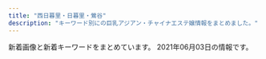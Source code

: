 ```yaml
---
title: "西日暮里・日暮里・鶯谷"
description: "キーワード別にの巨乳アジアン・チャイナエステ嬢情報をまとめました。"
---
```


新着画像と新着キーワードをまとめています。
2021年06月03日の情報です。

<DmmAffiliateIns />
<KeywordTable
  shops={
    [
    {
        "url": "https://mominoki.tyo.ac/",
        "img_links": [
            "https://mominoki.tyo.ac/images/themes/pink/s_news.png",
            "https://mominoki.tyo.ac/photos/sites/41/2021/03/202103150746598.jpg",
            "https://mominoki.tyo.ac/images/themes/pink/no1.png",
            "https://mominoki.tyo.ac/images/room1.jpg",
            "https://mominoki.tyo.ac/photos/sites/41/2020/09/2020092804344656.jpg",
            "https://mominoki.tyo.ac/photos/sites/41/2020/09/2020092804344859.jpg",
            "https://mominoki.tyo.ac/images/themes/pink/s_newface.png",
            "https://mominoki.tyo.ac/images/room2.jpg",
            "https://mominoki.tyo.ac/images/room4.jpg",
            "https://mominoki.tyo.ac/images/themes/pink/no2.png",
            "https://mominoki.tyo.ac/photos/sites/41/2020/09/2020092801595154.jpg",
            "https://mominoki.tyo.ac/images/themes/pink/mobile.jpg",
            "https://mominoki.tyo.ac/photos/sites/41/2020/09/2020092804344750.jpg",
            "https://mominoki.tyo.ac/photos/sites/41/2020/11/2020111401222038.jpg",
            "https://mominoki.tyo.ac/images/themes/pink/r3.jpg",
            "https://mominoki.tyo.ac/images/themes/pink/s_pickup.png",
            "https://mominoki.tyo.ac/photos/sites/41/2020/09/2020092810535583.jpg",
            "https://mominoki.tyo.ac/images/themes/pink/s_staff.png",
            "https://mominoki.tyo.ac/images/themes/pink/s_ranking.png",
            "https://mominoki.tyo.ac/photos/sites/41/2021/03/202103150747058.jpg",
            "https://mominoki.tyo.ac/images/themes/pink/line.png",
            "https://mominoki.tyo.ac/images/themes/pink/s_link.png",
            "https://mominoki.tyo.ac/images/room3.jpg"
        ],
        "keywords": {
            "87": 7,
            "E": 3,
            "C": 10,
            "D": 21,
            "85": 9,
            "86": 4,
            "83": 4
        },
        "name": "\u3082\u307f\u306e\u6728",
        "station": "\u753a\u5c4b\u99c51\u756a\u51fa\u53e3"
    },
    {
        "keywords": {
            "85": 15,
            "C": 19,
            "94": 3,
            "E": 6,
            "F": 3,
            "86": 19,
            "D": 47
        },
        "station": "JR\u65e5\u66ae\u91cc\u99c5\u5357\u53e3",
        "img_links": [
            "http://www.mac-riraku106.xyz/uploads/190723/1-2.jpg",
            "http://www.mac-riraku106.xyz/uploads/200818/1-200QQ55415J4.jpg",
            "http://www.mac-riraku106.xyz/uploads/190723/33-1.jpg",
            "http://www.mac-riraku106.xyz/static/picture/michi02.png",
            "http://www.mac-riraku106.xyz/static/picture/michi01.png",
            "http://www.mac-riraku106.xyz/uploads/200801/1-200P1110412514.jpg",
            "http://www.mac-riraku106.xyz/uploads/191128/1-19112Q3111UF.jpg",
            "http://www.mac-riraku106.xyz/uploads/191106/1-191106092J62Y.jpg",
            "http://www.mac-riraku106.xyz/static/picture/top-img01.png",
            "http://www.mac-riraku106.xyz/uploads/190723/21-1.jpg",
            "http://www.mac-riraku106.xyz/uploads/200501/1-200501145011C2.jpg",
            "http://www.mac-riraku106.xyz/uploads/200310/1-20031013091I08.jpg",
            "http://www.mac-riraku106.xyz/uploads/200310/1-200310130925920.jpg",
            "http://www.mac-riraku106.xyz/uploads/190926/1-1Z926131R6102.jpg",
            "http://www.mac-riraku106.xyz/uploads/200608/1-20060Q0251EY.jpg",
            "http://www.mac-riraku106.xyz/uploads/190723/10-1.jpg",
            "http://www.mac-riraku106.xyz/uploads/191008/1-19100Q5451M20.jpg",
            "http://www.mac-riraku106.xyz/uploads/190826/1-1ZR6144611E0.jpg",
            "http://www.mac-riraku106.xyz/uploads/200317/1-20031G4420c38.jpg",
            "http://www.mac-riraku106.xyz/uploads/200501/1-200501125150516.jpg",
            "http://www.mac-riraku106.xyz/uploads/200818/1-200QQ554231G.jpg",
            "http://www.mac-riraku106.xyz/uploads/190906/1-1ZZ6125225A4.jpg",
            "http://www.mac-riraku106.xyz/uploads/191209/1-1912091229204E.jpg",
            "http://www.mac-riraku106.xyz/static/picture/top-img03.png",
            "http://www.mac-riraku106.xyz/uploads/190723/10-2.jpg",
            "http://www.mac-riraku106.xyz/uploads/190723/23-3.jpg",
            "http://www.mac-riraku106.xyz/uploads/190926/1-1Z926131T2408.jpg",
            "http://www.mac-riraku106.xyz/uploads/200501/1-200501144951148.jpg",
            "http://www.mac-riraku106.xyz/uploads/200317/1-20031G44220J0.jpg",
            "http://www.mac-riraku106.xyz/uploads/190723/25-1.jpg",
            "http://www.mac-riraku106.xyz/uploads/190906/1-1ZZ612503C39.jpg",
            "http://www.mac-riraku106.xyz/uploads/191128/1-19112Q31009521.jpg",
            "http://www.mac-riraku106.xyz/uploads/200818/1-200QQ5535E92.jpg",
            "http://www.mac-riraku106.xyz/static/picture/call.png",
            "http://www.mac-riraku106.xyz/uploads/191209/1-191209123459153.jpg",
            "http://www.mac-riraku106.xyz/uploads/191128/1-19112Q3102OP.jpg",
            "http://www.mac-riraku106.xyz/uploads/190723/23-1.jpg",
            "http://www.mac-riraku106.xyz/uploads/200325/1-2003251H312V4.jpg",
            "http://www.mac-riraku106.xyz/uploads/200801/1-200P1110A4M2.jpg",
            "http://www.mac-riraku106.xyz/uploads/200801/1-200P1110631926.jpg",
            "http://www.mac-riraku106.xyz/uploads/200501/1-200501125159161.jpg",
            "http://www.mac-riraku106.xyz/uploads/200608/1-20060Q02506204.jpg",
            "http://www.mac-riraku106.xyz/uploads/191106/1-191106092T0531.jpg",
            "http://www.mac-riraku106.xyz/uploads/191209/1-191209122ZY50.jpg",
            "http://www.mac-riraku106.xyz/uploads/190723/23-2.jpg",
            "http://www.mac-riraku106.xyz/static/picture/1.jpg",
            "http://www.mac-riraku106.xyz/static/picture/tel.png",
            "http://www.mac-riraku106.xyz/static/picture/top-img02.png",
            "http://www.mac-riraku106.xyz/static/picture/top-img09.png",
            "http://www.mac-riraku106.xyz/uploads/200317/1-20031G44235R7.jpg",
            "http://www.mac-riraku106.xyz/uploads/200501/1-200501125251121.jpg",
            "http://www.mac-riraku106.xyz/uploads/191008/1-19100Q5453V63.jpg",
            "http://www.mac-riraku106.xyz/uploads/200501/1-200501125300127.jpg",
            "http://www.mac-riraku106.xyz/uploads/200325/1-2003251H340B9.jpg",
            "http://www.mac-riraku106.xyz/uploads/190723/34-1.jpg",
            "http://www.mac-riraku106.xyz/uploads/191219/1-191219124141563.jpg",
            "http://www.mac-riraku106.xyz/static/picture/2.jpg",
            "http://www.mac-riraku106.xyz/uploads/190826/1-1ZR614462Qa.jpg",
            "http://www.mac-riraku106.xyz/uploads/200501/1-200501145002a7.jpg",
            "http://www.mac-riraku106.xyz/uploads/191219/1-19121912423J29.jpg",
            "http://www.mac-riraku106.xyz/uploads/191106/1-191106092S0357.jpg",
            "http://www.mac-riraku106.xyz/uploads/190723/1-1.jpg",
            "http://www.mac-riraku106.xyz/uploads/190723/30-1.jpg",
            "http://www.mac-riraku106.xyz/uploads/200310/1-200310130Z0421.jpg"
        ],
        "url": "http://www.mac-riraku106.xyz/",
        "name": "\u306f\u305f\u3061"
    },
    {
        "keywords": {
            "E": 1,
            "\u30bb\u30af\u30b7\u30fc": 37,
            "\u30c0\u30a4\u30ca\u30de\u30a4\u30c8": 1,
            "G": 1
        },
        "url": "https://www.sofia-est.com/",
        "station": "JR\u65e5\u66ae\u91cc\u99c5\u5357\u53e3",
        "name": "\u30bd\u30d5\u30a3\u30a2",
        "img_links": [
            "https://www.sofia-est.com/img/girl/list/s56_list.jpg",
            "https://www.sofia-est.com/img/girl/thumb/s81_2.jpg",
            "https://www.sofia-est.com/img/girl/list/s94_list.jpg",
            "https://www.sofia-est.com/img/material/phototxt.jpg",
            "https://www.sofia-est.com/img/top/topslide20141210.jpg",
            "https://www.sofia-est.com/img/girl/main/s81_1.jpg",
            "https://www.sofia-est.com/img/girl/list/s106_list.jpg",
            "https://www.sofia-est.com/img/girl/list/s99_list.jpg",
            "https://www.sofia-est.com/img/material/page6_subt2.png",
            "https://www.sofia-est.com/img/material/coursepoint_rev2.png",
            "https://www.sofia-est.com/img/girl/list/s108_list.jpg",
            "https://www.sofia-est.com/img/girl/thumb/s57_1.jpg",
            "https://www.sofia-est.com/img/material/top_newface.png",
            "https://www.sofia-est.com/img/material/gm6_rollout.png",
            "https://www.sofia-est.com/img/material/top_movie.png",
            "https://www.sofia-est.com/img/girl/list/s84_list.jpg",
            "https://www.sofia-est.com/img/girl/list/s55_list.jpg",
            "https://www.sofia-est.com/img/material/page3_subt1.png",
            "https://www.sofia-est.com/img/girl/thumb/s100_1.jpg",
            "https://www.sofia-est.com/img/material/top_about.png",
            "https://www.sofia-est.com/img/material/top_news.png",
            "https://www.sofia-est.com/img/girl/thumb/s81_1.jpg",
            "https://www.sofia-est.com/img/material/mob_t5.jpg",
            "https://www.sofia-est.com/img/girl/thumb/s92_2.jpg",
            "https://www.sofia-est.com/img/material/iph.png",
            "https://www.sofia-est.com/img/girl/thumb/s106_1.jpg",
            "https://www.sofia-est.com/img/material/page5_subt1.png",
            "https://www.sofia-est.com/img/girl/thumb/s94_1.jpg",
            "https://www.sofia-est.com/img/girl/thumb/s56_1.jpg",
            "https://www.sofia-est.com/img/girl/pickup/pickup20200111122329.jpg",
            "https://www.sofia-est.com/img/girl/list/s97_list.jpg",
            "https://www.sofia-est.com/img/material/doublecourse_rev1.png",
            "https://www.sofia-est.com/img/material/courseoption_rev1.png",
            "https://www.sofia-est.com/img/girl/main/s55_1.jpg",
            "https://www.sofia-est.com/img/girl/thumb/s113_1.jpg",
            "https://www.sofia-est.com/img/girl/thumb/s105_3.jpg",
            "https://www.sofia-est.com/img/material/page3_1_subt1.png",
            "https://www.sofia-est.com/img/material/course_tanta1.png",
            "https://www.sofia-est.com/img/girl/thumb/s84_1.jpg",
            "https://www.sofia-est.com/img/girl/thumb/s84_2.jpg",
            "https://www.sofia-est.com/img/material/photo4.jpg",
            "https://www.sofia-est.com/img/material/page3_1_subt2.png",
            "https://www.sofia-est.com/img/banner/koko_120x60.png",
            "https://www.sofia-est.com/img/top/topslide20141211.jpg",
            "https://www.sofia-est.com/img/girl/list/s111_list.jpg",
            "https://www.sofia-est.com/img/girl/main/s84_1.jpg",
            "https://www.sofia-est.com/img/girl/main/s99_1.jpg",
            "https://www.sofia-est.com/img/material/top_kodawari.png",
            "https://www.sofia-est.com/img/material/mob_youtube.png",
            "https://www.sofia-est.com/img/material/movie20141210.jpg",
            "https://www.sofia-est.com/img/material/mobileqr.png",
            "https://www.sofia-est.com/img/material/page2_subt1.png",
            "https://www.sofia-est.com/img/girl/main/s56_1.jpg",
            "https://www.sofia-est.com/img/material/gm2_rollout.png",
            "https://www.sofia-est.com/img/material/top_pickup.png",
            "https://www.sofia-est.com/img/material/page8_subt1.png",
            "https://www.sofia-est.com/img/girl/thumb/s94_2.jpg",
            "https://www.sofia-est.com/img/girl/thumb/s89_1.jpg",
            "https://www.sofia-est.com/img/material/movie_left_yaji.png",
            "https://www.sofia-est.com/img/material/sd_rt_btn.png",
            "https://www.sofia-est.com/img/material/hosi5.png",
            "https://www.sofia-est.com/img/girl/thumb/s55_1.jpg",
            "https://www.sofia-est.com/img/material/photo3.jpg",
            "https://www.sofia-est.com/img/material/noimg_b.jpg",
            "https://www.sofia-est.com/img/girl/thumb/s108_1.jpg",
            "https://www.sofia-est.com/img/material/photo5.jpg",
            "https://www.sofia-est.com/img/material/page8_subt2.png",
            "https://www.sofia-est.com/img/girl/thumb/s105_4.jpg",
            "https://www.sofia-est.com/img/girl/list/s57_list.jpg",
            "https://www.sofia-est.com/img/girl/main/s57_1.jpg",
            "https://www.sofia-est.com/img/material/gm3_rollout.png",
            "https://www.sofia-est.com/img/girl/list/s89_list.jpg",
            "https://www.sofia-est.com/img/girl/main/s113_1.jpg",
            "https://www.sofia-est.com/img/girl/thumb/s55_2.jpg",
            "https://www.sofia-est.com/img/material/noimg_thumb.jpg",
            "https://www.sofia-est.com/img/material/gm1_rollout.png",
            "https://www.sofia-est.com/img/girl/thumb/s105_5.jpg",
            "https://www.sofia-est.com/img/material/mob_m4.jpg",
            "https://www.sofia-est.com/img/material/gm4_rollout.png",
            "https://www.sofia-est.com/img/girl/list/s105_list.jpg",
            "https://www.sofia-est.com/img/girl/thumb/s97_1.jpg",
            "https://www.sofia-est.com/img/girl/thumb/s106_3.jpg",
            "https://www.sofia-est.com/img/girl/main/s106_1.jpg",
            "https://www.sofia-est.com/img/material/photo2.jpg",
            "https://www.sofia-est.com/img/girl/thumb/s99_2.jpg",
            "https://www.sofia-est.com/img/material/mob_t4.jpg",
            "https://www.sofia-est.com/img/material/top_twitter.png",
            "https://www.sofia-est.com/img/girl/thumb/s106_4.jpg",
            "https://www.sofia-est.com/img/girl/thumb/s113_2.jpg",
            "https://www.sofia-est.com/img/girl/list/s92_list.jpg",
            "https://www.sofia-est.com/img/material/mob_m5.jpg",
            "https://www.sofia-est.com/img/material/photo1.jpg",
            "https://www.sofia-est.com/img/material/mob_m1_rev1.jpg",
            "https://www.sofia-est.com/img/material/pagetop_rollout.png",
            "https://www.sofia-est.com/img/top/topslide20150918.jpg",
            "https://www.sofia-est.com/img/material/photo7.jpg",
            "https://www.sofia-est.com/img/material/mob_t1.jpg",
            "https://www.sofia-est.com/img/material/noimg_m.jpg",
            "https://www.sofia-est.com/img/girl/list/s113_list.jpg",
            "https://www.sofia-est.com/img/girl/thumb/s106_5.jpg",
            "https://www.sofia-est.com/img/girl/thumb/s81_4.jpg",
            "https://www.sofia-est.com/img/material/page6_subt1.png",
            "https://www.sofia-est.com/img/girl/pickup/pickup20190509222453.jpg",
            "https://www.sofia-est.com/img/material/page5_subt2.png",
            "https://www.sofia-est.com/img/girl/thumb/s105_2.jpg",
            "https://www.sofia-est.com/img/girl/main/s105_1.jpg",
            "https://www.sofia-est.com/img/material/top_camp.png",
            "https://www.sofia-est.com/img/material/gm5_rollout.png",
            "https://www.sofia-est.com/img/girl/thumb/s56_2.jpg",
            "https://www.sofia-est.com/img/girl/thumb/s99_1.jpg",
            "https://www.sofia-est.com/img/material/top_infomation.png",
            "https://www.sofia-est.com/img/girl/pickup/pickup20191220093702.jpg",
            "https://www.sofia-est.com/img/material/course_tanta2.png",
            "https://www.sofia-est.com/img/material/photo6.jpg",
            "https://www.sofia-est.com/img/girl/thumb/s97_2.jpg",
            "https://www.sofia-est.com/img/girl/main/s92_1.jpg",
            "https://www.sofia-est.com/img/girl/pickup/pickup20191220093623.jpg",
            "https://www.sofia-est.com/img/girl/main/s97_1.jpg",
            "https://www.sofia-est.com/img/material/photobig.jpg",
            "https://www.sofia-est.com/img/girl/thumb/s81_3.jpg",
            "https://www.sofia-est.com/img/material/mob_t3.jpg",
            "https://www.sofia-est.com/img/girl/list/s81_list.jpg",
            "https://www.sofia-est.com/img/girl/main/s94_1.jpg",
            "https://www.sofia-est.com/img/material/photo8.jpg",
            "https://www.sofia-est.com/img/girl/list/s100_list.jpg",
            "https://www.sofia-est.com/img/material/mob_m2_rev1.jpg",
            "https://www.sofia-est.com/img/material/page6_subt3.png",
            "https://www.sofia-est.com/img/material/yakusoku.png",
            "https://www.sofia-est.com/img/material/movieicon.png",
            "https://www.sofia-est.com/img/girl/mobilepickup/mobilepickup20200302124127.jpg",
            "https://www.sofia-est.com/img/girl/thumb/s55_3.jpg",
            "https://www.sofia-est.com/img/material/page7_subt1.png",
            "https://www.sofia-est.com/img/girl/thumb/s105_1.jpg",
            "https://www.sofia-est.com/img/girl/thumb/s92_1.jpg",
            "https://www.sofia-est.com/img/material/movie_right_yaji.png",
            "https://www.sofia-est.com/img/material/page4_subt1.png",
            "https://www.sofia-est.com/img/girl/main/s100_1.jpg",
            "https://www.sofia-est.com/img/material/page4_subt2.png",
            "https://www.sofia-est.com/img/material/top_kodawariimg1.jpg",
            "https://www.sofia-est.com/img/girl/thumb/s100_2.jpg",
            "https://www.sofia-est.com/img/girl/thumb/s106_2.jpg",
            "https://www.sofia-est.com/img/what/coupon202009.png",
            "https://www.sofia-est.com/img/material/mob_t2.jpg",
            "https://www.sofia-est.com/img/girl/thumb/s81_5.jpg",
            "https://www.sofia-est.com/img/material/mob_m3_rev1.jpg"
        ]
    },
    {
        "url": "http://minopom.xyz/",
        "station": "JR\u7530\u7aef\u99c5",
        "img_links": [
            "http://www.minopom.xyz/uploads/allimg/210410/1-210410144PY50.jpg",
            "http://www.minopom.xyz/uploads/allimg/210410/1-210410144U4934.jpg",
            "http://minopom.xyz/uploads/allimg/210410/1-21041014500NX.jpg",
            "http://www.minopom.xyz/uploads/allimg/210410/1-21041014413S64.jpg",
            "http://minopom.xyz/picture/room1.jpg",
            "http://minopom.xyz/picture/room2.jpg",
            "http://www.minopom.xyz/uploads/allimg/210410/1-21041014450GC.jpg",
            "http://minopom.xyz/uploads/allimg/210410/1-210410145124148.jpg",
            "http://minopom.xyz/picture/img.site-builder.jpg",
            "http://minopom.xyz/picture/room3.jpg",
            "http://www.minopom.xyz/picture/img.site-builder.jpg",
            "http://minopom.xyz/uploads/allimg/210410/1-210410145204C9.jpg",
            "http://minopom.xyz/uploads/allimg/210410/1-210410144323118.jpg",
            "http://minopom.xyz/picture/head.jpg",
            "http://www.minopom.xyz/uploads/allimg/210410/1-21041014500NX.jpg",
            "http://minopom.xyz/uploads/allimg/210410/1-210410144U4934.jpg",
            "http://minopom.xyz/uploads/210419/1-21041914162C16.jpg",
            "http://minopom.xyz/uploads/allimg/210410/1-2104101450455A.jpg",
            "http://www.minopom.xyz/uploads/allimg/210410/1-2104101450455A.jpg",
            "http://minopom.xyz/uploads/allimg/210410/1-21041014413S64.jpg",
            "http://www.minopom.xyz/picture/head.jpg",
            "http://minopom.xyz/uploads/210430/1-2104301Q63S18.jpg",
            "http://minopom.xyz/uploads/allimg/210410/1-210410144PY50.jpg",
            "http://minopom.xyz/uploads/210406/1-210406143244C2.jpg",
            "http://www.minopom.xyz/picture/totop_04.png",
            "http://www.minopom.xyz/uploads/allimg/210410/1-210410145124148.jpg",
            "http://minopom.xyz/picture/totop_04.png",
            "http://minopom.xyz/uploads/allimg/210406/1-21040614313L45.jpg",
            "http://minopom.xyz/uploads/210406/1-2104061433121E.jpg",
            "http://minopom.xyz/uploads/allimg/210410/1-21041014450GC.jpg",
            "http://minopom.xyz/uploads/210406/1-210406143111G0.jpg"
        ],
        "name": "\u30ed\u30fc\u30ba",
        "keywords": {
            "\u4e73": 3
        }
    },
    {
        "name": "\u6797\u30de\u30c3\u30b5\u30fc\u30b8",
        "keywords": {},
        "url": "http://www.night.ne.jp/tokyo/hayasi/",
        "img_links": [
            "http://www.night.ne.jp/nightnet/img/9.jpg",
            "http://www.night.ne.jp/nightnet/img/16.jpg",
            "http://www.night.ne.jp/nightnet/img/1.jpg",
            "http://www.night.ne.jp/nightnet/img/13.jpg",
            "http://www.night.ne.jp/nightnet/img/5.jpg",
            "http://www.night.ne.jp/tokyo/hayasi/img/index_top.jpg",
            "http://www.night.ne.jp/tokyo/hayasi/img/index.jpg",
            "http://www.night.ne.jp/_format/P/img/over_msg_02.jpg",
            "http://www.night.ne.jp/tokyo/hayasi/img/view_4.jpg",
            "http://www.night.ne.jp/_format/W/img/whats_view.jpg",
            "http://www.night.ne.jp/_format/P/img/index_enter_1.jpg",
            "http://www.night.ne.jp/nightnet/img/10.jpg",
            "http://www.night.ne.jp/nightnet/img/3.jpg",
            "http://www.night.ne.jp/tokyo/hayasi/img/view_5.jpg",
            "http://www.night.ne.jp/tokyo/hayasi/img/view_1.jpg",
            "http://www.night.ne.jp/nightnet/img/15.jpg",
            "http://www.night.ne.jp/nightnet/img/6.jpg",
            "http://www.night.ne.jp/nightnet/img/2.jpg",
            "http://www.night.ne.jp/nightnet/img/11.jpg",
            "http://www.night.ne.jp/tokyo/hayasi/img/view_3.jpg",
            "http://www.night.ne.jp/_format/P/img/over_msg_01.jpg",
            "http://www.night.ne.jp/nightnet/img/17.jpg",
            "http://www.night.ne.jp/tokyo/hayasi/img/qr_code.jpg",
            "http://www.night.ne.jp/tokyo/hayasi/img/view_2.jpg",
            "http://www.night.ne.jp/nightnet/img/8.jpg",
            "http://www.night.ne.jp/_format/P/img/whats_news.jpg",
            "http://www.night.ne.jp/tokyo/hayasi/img/view_6.jpg",
            "http://www.night.ne.jp/nightnet/img/12a.jpg",
            "http://www.night.ne.jp/nightnet/img/4.jpg",
            "http://www.night.ne.jp/tokyo/hayasi/img_staff/g_7376.jpg",
            "http://www.night.ne.jp/tokyo/hayasi/img/index_view.jpg",
            "http://www.night.ne.jp/nightnet/img/7.jpg",
            "http://www.night.ne.jp/nightnet/img/14.jpg",
            "http://www.night.ne.jp/tokyo/hayasi/img_staff/g_7377.jpg"
        ],
        "station": "JR\u65e5\u66ae\u91cc\u99c5"
    },
    {
        "station": "JR\u897f\u65e5\u66ae\u91cc\u99c5",
        "keywords": {},
        "name": "\u307b\u307b\u3048\u307f",
        "url": "http://www.hohoemi.es-relax.info/",
        "img_links": [
            "http://www.hohoemi.es-relax.info/i/room/r04.jpg",
            "http://www.hohoemi.es-relax.info/gals/nanami1.jpg",
            "http://www.hohoemi.es-relax.info/gals/karin1.jpg",
            "http://www.hohoemi.es-relax.info/images/img03.jpg",
            "http://www.hohoemi.es-relax.info/images/r02.jpg",
            "http://www.hohoemi.es-relax.info/images/r01.jpg",
            "http://www.hohoemi.es-relax.info/gals/mirai1.jpg",
            "http://www.hohoemi.es-relax.info/images/newsbar.jpg",
            "http://www.hohoemi.es-relax.info/images/r05.jpg",
            "http://www.hohoemi.es-relax.info/gals/yuyu1.jpg",
            "http://www.hohoemi.es-relax.info/i/room/r03.jpg",
            "http://www.hohoemi.es-relax.info/images/img04.jpg",
            "http://www.hohoemi.es-relax.info/i/room/r01.jpg",
            "http://www.hohoemi.es-relax.info/images/r03.jpg",
            "http://www.hohoemi.es-relax.info/i/room/r02.jpg",
            "http://www.hohoemi.es-relax.info/images/r04.jpg",
            "http://www.hohoemi.es-relax.info/images/img02.jpg",
            "http://www.hohoemi.es-relax.info/gals/nana1.jpg",
            "http://www.hohoemi.es-relax.info/images/162-1.jpg"
        ]
    },
    {
        "url": "http://lillian.work/",
        "station": "JR\u9daf\u8c37\u99c5\u5317\u53e3",
        "img_links": [
            "http://lillian.work/staff/miki-l1.jpg",
            "http://lillian.work/room/esthe3.jpg",
            "http://lillian.work/icon/google_plus.png",
            "http://lillian.work/button/staff.png",
            "http://lillian.work/images/main-sp.jpg",
            "http://lillian.work/staff/nana-l1.jpg",
            "http://lillian.work/button/home.png",
            "http://lillian.work/room/room-l2.jpg",
            "http://lillian.work/room/tl1.jpg",
            "http://lillian.work/images/main1.jpg",
            "http://lillian.work/images/flower.png",
            "http://lillian.work/room/room-l3.jpg",
            "http://lillian.work/staff/nana-s1.jpg",
            "http://lillian.work/images/clear.png",
            "http://lillian.work/room/tl2.jpg",
            "http://lillian.work/icon/line.png",
            "http://lillian.work/room/esthe2.jpg",
            "http://lillian.work/room/room-l4.jpg",
            "http://lillian.work/room/room-l1.jpg",
            "http://lillian.work/images/footer-l.png",
            "http://lillian.work/icon/facebook.png",
            "http://lillian.work/staff/miki-s1.jpg",
            "http://lillian.work/icon/twitter.png",
            "http://lillian.work/room/tl3.jpg",
            "http://lillian.work/room/esthe1.jpg",
            "http://lillian.work/images/footer-r.png",
            "http://lillian.work/images/header3.png"
        ],
        "keywords": {},
        "name": "Oasis\uff5e\u30aa\u30a2\u30b7\u30b9"
    },
    {
        "name": "\u5065\u7f8e\u5802",
        "url": "http://es-rlx.com/",
        "station": "JR\u9daf\u8c37\u99c5\u5317\u53e3",
        "keywords": {
            "C": 15
        },
        "img_links": [
            "http://es-rlx.com/staff/minami/01mb.jpg",
            "http://es-rlx.com/pic/top1.jpg",
            "http://es-rlx.com/img/ttl_rec.png",
            "http://es-rlx.com/staff/sakura/01.jpg",
            "http://es-rlx.com/staff/minami/01.jpg",
            "http://es-rlx.com/staff/yuki/01mb.jpg",
            "http://es-rlx.com/img/access/road04.jpg",
            "http://es-rlx.com/img/access/kanban.png",
            "http://es-rlx.com/pic/top3.jpg",
            "http://es-rlx.com/img/access/roaddm.png",
            "http://es-rlx.com/img/ttl_tnew.png",
            "http://es-rlx.com/img/ttl_mobile.png",
            "http://es-rlx.com/img/access/road01.jpg",
            "http://es-rlx.com/staff/sakura/01mb.jpg",
            "http://es-rlx.com/img/youtube.jpg",
            "http://es-rlx.com/img/ttl_staff.png",
            "http://es-rlx.com/pic/head.png",
            "http://es-rlx.com/img/access/road03.jpg",
            "http://es-rlx.com/staff/yuki/01.jpg",
            "http://es-rlx.com/img/ft_tel.png",
            "http://es-rlx.com/i/files/homeimg.jpg",
            "http://es-rlx.com/img/access/road02.jpg",
            "http://es-rlx.com/pic/top2.jpg"
        ]
    },
    {
        "station": "JR\u65e5\u66ae\u91cc\u99c5\u5357\u53e3",
        "keywords": {
            "D": 20,
            "85": 5,
            "86": 15
        },
        "name": "\u6843",
        "url": "http://momo.tyo.cm/",
        "img_links": [
            "http://momo.tyo.cm/images/border02.png",
            "http://momo.tyo.cm/photos/sites/53/2021/02/2021021607405882.jpg",
            "http://momo.tyo.cm/images/nav_link05.png",
            "http://momo.tyo.cm/photos/sites/53/2021/02/2021021607405658.jpg",
            "http://momo.tyo.cm/images/tit_com03.png",
            "http://momo.tyo.cm/images/tit03.png",
            "http://momo.tyo.cm/images/tit_com01.png",
            "http://momo.tyo.cm/images/tit_link01.png",
            "http://momo.tyo.cm/images/top_slider01.jpg",
            "http://momo.tyo.cm/images/nav_link06.png",
            "http://momo.tyo.cm/images/nav_link02.png",
            "http://momo.tyo.cm/images/tit_com02.png",
            "http://momo.tyo.cm/photos/sites/53/2021/02/2021021607405578.jpg",
            "http://momo.tyo.cm/images/pagetop.png",
            "http://momo.tyo.cm/images/tit05.png",
            "http://momo.tyo.cm/images/bg_pick.png",
            "http://momo.tyo.cm/images/tit04.png",
            "http://momo.tyo.cm/images/tit_staff.png",
            "http://momo.tyo.cm/images/nav_link04.png",
            "http://momo.tyo.cm/images/top_slider02.jpg",
            "http://momo.tyo.cm/images/tit_com.png",
            "http://momo.tyo.cm/images/tit_com04.png",
            "http://momo.tyo.cm/images/nav_link03.png",
            "http://momo.tyo.cm/images/nav_link01.png",
            "http://momo.tyo.cm/images/border01.png",
            "http://momo.tyo.cm/images/news.png",
            "http://momo.tyo.cm/images/tit_com05.png",
            "http://momo.tyo.cm/images/tit02.png",
            "http://momo.tyo.cm/images/tit01.png",
            "http://momo.tyo.cm/photos/sites/53/2021/02/2021021607405730.jpg"
        ]
    },
    {
        "name": "\u706f\u308a\u5c4b",
        "img_links": [
            "http://chou.ies.bz/photos/sites/85/2019/12/2019120602315853.jpg",
            "http://chou.ies.bz/photos/sites/85/2019/07/2019070106340260.jpg",
            "http://chou.ies.bz/photos/sites/85/2019/07/2019070509385227.jpg",
            "http://chou.ies.bz/photos/sites/85/2019/07/2019070106330942.jpg",
            "http://chou.ies.bz/photos/sites/85/2019/07/2019070106320474.jpg",
            "http://chou.ies.bz/images/s3.png",
            "http://chou.ies.bz/photos/sites/85/2020/12/2020120204150858.jpg",
            "http://chou.ies.bz/images/n1.jpg",
            "http://chou.ies.bz/images/s_news.png",
            "http://chou.ies.bz/photos/sites/85/2021/05/2021051201142065.jpg",
            "http://chou.ies.bz/photos/sites/85/2020/12/2020120204265615.jpg",
            "http://chou.ies.bz/photos/sites/85/2020/10/2020100610370157.jpg",
            "http://chou.ies.bz/images/s_staff.jpg",
            "http://chou.ies.bz/photos/sites/85/2021/04/2021042710033582.jpg",
            "http://chou.ies.bz/images/s1.png",
            "http://chou.ies.bz/images/mobile.png",
            "http://chou.ies.bz/photos/sites/85/2019/07/2019070106333414.jpg",
            "http://chou.ies.bz/images/n3.png",
            "http://chou.ies.bz/photos/sites/85/2019/06/2019062803491517.jpg",
            "http://chou.ies.bz/images/top.png",
            "http://chou.ies.bz/photos/sites/85/2020/12/2020121802483415.jpg",
            "http://chou.ies.bz/photos/sites/85/2020/10/2020100610383828.jpg",
            "http://chou.ies.bz/images/s_pick.png"
        ],
        "url": "http://chou.ies.bz/",
        "station": "JR\u897f\u65e5\u66ae\u91cc\u99c5",
        "keywords": {
            "87": 2,
            "86": 6,
            "E": 1,
            "D": 9,
            "84": 2,
            "85": 1,
            "C": 1
        }
    },
    {
        "keywords": {},
        "name": "\u307f\u306a\u307f",
        "station": "JR\u65e5\u66ae\u91cc\u99c5\u6771\u53e3",
        "img_links": [
            "http://es-minami.com/gals/nana1.jpg",
            "http://www.es-minami.com/images/rika1.jpg",
            "http://www.es-minami.com/gals/yuki1.jpg",
            "http://es-minami.com/images/yuki1.jpg",
            "http://www.es-minami.com/gals/nana1.jpg",
            "http://www.es-minami.com/img/sayuri2.jpg",
            "http://es-minami.com/img/nana1.jpg",
            "http://es-minami.com/gals/riri1.jpg",
            "http://es-minami.com/img/sayuri1.jpg",
            "http://es-minami.com/images/nana1.jpg",
            "http://www.es-minami.com/gals/riri1.jpg",
            "http://es-minami.com/images/sayuri1.jpg",
            "http://www.es-minami.com/gals/rika1.jpg",
            "http://www.es-minami.com/images/mobole.png",
            "http://www.es-minami.com/gals/sayuri2.jpg",
            "http://es-minami.com/img/sayuri2.jpg",
            "http://www.es-minami.com/images/riri1.jpg",
            "http://es-minami.com/img/mika2.jpg",
            "http://www.es-minami.com/img/mika2.jpg",
            "http://www.es-minami.com/images/yuki1.jpg",
            "http://es-minami.com/gals/sakura1.jpg",
            "http://www.es-minami.com/images/news.png",
            "http://www.es-minami.com/gals/mika1.jpg",
            "http://es-minami.com/images/staff-bar.png",
            "http://www.es-minami.com/images/sayuri2.jpg",
            "http://es-minami.com/gals/mika2.jpg",
            "http://www.es-minami.com/gals/mika2.jpg",
            "http://es-minami.com/gals/mika1.jpg",
            "http://es-minami.com/gals/rika1.jpg",
            "http://www.es-minami.com/img/nana1.jpg",
            "http://www.es-minami.com/img/yuki1.jpg",
            "http://www.es-minami.com/images/nana1.jpg",
            "http://www.es-minami.com/images/mika2.jpg",
            "http://es-minami.com/images/riri1.jpg",
            "http://es-minami.com/img/yuki1.jpg",
            "http://es-minami.com/images/news.png",
            "http://www.es-minami.com/img/riri1.jpg",
            "http://www.es-minami.com/gals/sayuri1.jpg",
            "http://es-minami.com/img/riri1.jpg",
            "http://es-minami.com/img/mika1.jpg",
            "http://es-minami.com/gals/yuki1.jpg",
            "http://es-minami.com/images/pick_staff6.jpg",
            "http://www.es-minami.com/gals/sakura1.jpg",
            "http://www.es-minami.com/img/sayuri1.jpg",
            "http://es-minami.com/gals/sayuri2.jpg",
            "http://es-minami.com/images/mika1.jpg",
            "http://es-minami.com/images/mika2.jpg",
            "http://es-minami.com/images/rika1.jpg",
            "http://www.es-minami.com/images/mika1.jpg",
            "http://www.es-minami.com/images/sayuri1.jpg",
            "http://es-minami.com/images/sayuri2.jpg",
            "http://www.es-minami.com/images/pick_staff6.jpg",
            "http://es-minami.com/gals/sayuri1.jpg",
            "http://www.es-minami.com/images/staff-bar.png",
            "http://www.es-minami.com/img/mika1.jpg",
            "http://es-minami.com/images/mobole.png"
        ],
        "url": "http://es-minami.com/"
    },
    {
        "name": "\u6e29\u99a8\u6e2f-\u304a\u3093\u304d\u3087\u3046\u3053\u3046-",
        "url": "http://onkyoukou.tyo.cm/",
        "station": "JR\u897f\u65e5\u66ae\u91cc\u99c5",
        "img_links": [
            "http://onkyoukou.tyo.cm/images/nbj3.jpg",
            "http://onkyoukou.tyo.cm/images/acc3.jpg",
            "http://onkyoukou.tyo.cm/images/s_mobile.jpg",
            "http://onkyoukou.tyo.cm/photos/sites/88/2017/03/staff4.jpg",
            "http://onkyoukou.tyo.cm/images/s_pick.jpg",
            "http://onkyoukou.tyo.cm/photos/sites/88/2017/03/staff1.jpg",
            "http://onkyoukou.tyo.cm/photos/sites/88/2020/03/2020030111163079.jpg",
            "http://onkyoukou.tyo.cm/images/n3.jpg",
            "http://onkyoukou.tyo.cm/images/s_staff1.jpg",
            "http://onkyoukou.tyo.cm/images/s_news.jpg",
            "http://onkyoukou.tyo.cm/images/n1.jpg",
            "http://onkyoukou.tyo.cm/images/mobile.jpg",
            "http://onkyoukou.tyo.cm/images/s_face.jpg",
            "http://onkyoukou.tyo.cm/images/acc2.jpg",
            "http://onkyoukou.tyo.cm/images/nbj1.jpg",
            "http://onkyoukou.tyo.cm/images/face_bj3.jpg",
            "http://onkyoukou.tyo.cm/images/s_link.jpg",
            "http://onkyoukou.tyo.cm/images/top.png",
            "http://onkyoukou.tyo.cm/images/s_staff.jpg",
            "http://onkyoukou.tyo.cm/images/acc1.jpg",
            "http://onkyoukou.tyo.cm/images/face_bj.jpg",
            "http://onkyoukou.tyo.cm/photos/sites/88/2017/03/staff2.jpg",
            "http://onkyoukou.tyo.cm/images/line.jpg"
        ],
        "keywords": {
            "88": 6,
            "87": 2,
            "C": 11,
            "86": 3
        }
    },
    {
        "keywords": {},
        "img_links": [
            "http://www.relax-mirai.info/images/sayuri1.jpg",
            "http://www.relax-mirai.info/i/images/momo1.jpg",
            "http://www.relax-mirai.info/images/m02.jpg",
            "http://www.relax-mirai.info/images/qr.jpg",
            "http://www.relax-mirai.info/gals/risa1.jpg",
            "http://www.relax-mirai.info/i/120/sayuri1.jpg",
            "http://www.relax-mirai.info/images/m04.jpg",
            "http://www.relax-mirai.info/images/info02.jpg",
            "http://www.relax-mirai.info/gals/aki1.jpg",
            "http://www.relax-mirai.info/images/info01.jpg",
            "http://www.relax-mirai.info/images/m03.jpg",
            "http://www.relax-mirai.info/images/risa1.jpg",
            "http://www.relax-mirai.info/images/momo1.jpg",
            "http://www.relax-mirai.info/gals/kaka1.jpg",
            "http://www.relax-mirai.info/i/images/sayuri1.jpg",
            "http://www.relax-mirai.info/gals/emi1.jpg"
        ],
        "name": "\u672a\u6765",
        "url": "http://www.relax-mirai.info/",
        "station": "\u65e5\u66ae\u91cc\u99c5\u6771\u53e3"
    },
    {
        "station": "JR\u9daf\u8c37\u99c5\u5317\u53e3",
        "name": "\u96c5",
        "img_links": [
            "http://aroma-est.net/images/slider/slide1s.png",
            "http://aroma-est.net/images/an_6_02.jpg",
            "http://aroma-est.net/images/an_6_01.jpg",
            "http://aroma-est.net/images/index-2.jpg",
            "http://aroma-est.net/images/no.png",
            "http://aroma-est.net/images/r4.png",
            "http://aroma-est.net/images/staff_images/st7.jpg",
            "http://aroma-est.net/images/an_1_02.jpg",
            "http://aroma-est.net/images/staff_images/st1.jpg",
            "http://aroma-est.net/images/r2.png",
            "http://aroma-est.net/images/r5.png",
            "http://aroma-est.net/images/staff_images/st4.jpg",
            "http://aroma-est.net/images/slider/slide2.png",
            "http://aroma-est.net/images/an_3_01.jpg",
            "http://aroma-est.net/images/staff_images/sta2.jpg",
            "http://aroma-est.net/images/sys1.jpg",
            "http://aroma-est.net/images/slider/slide3.png",
            "http://aroma-est.net/images/staff_images/sta7.jpg",
            "http://aroma-est.net/images/an_2_02.jpg",
            "http://aroma-est.net/images/staff_images/sta1.jpg",
            "http://aroma-est.net/images/an_4_01.jpg",
            "http://aroma-est.net/images/an_5_01.jpg",
            "http://aroma-est.net/images/slider/slide1.png",
            "http://aroma-est.net/images/slider/slide2s.png",
            "http://aroma-est.net/images/fbb.jpg",
            "http://aroma-est.net/images/staff_images/sta4.jpg",
            "http://aroma-est.net/images/an_4_02.jpg",
            "http://aroma-est.net/images/r7.png",
            "http://aroma-est.net/images/index_01.jpg",
            "http://aroma-est.net/images/an_3_02.jpg",
            "http://aroma-est.net/images/staff_images/sta5.jpg",
            "http://aroma-est.net/images/staff_images/st5.jpg",
            "http://aroma-est.net/images/r1.png",
            "http://aroma-est.net/images/r6.png",
            "http://aroma-est.net/images/slider/slide3s.png",
            "http://aroma-est.net/images/an_1_01.jpg",
            "http://aroma-est.net/images/index-1.jpg",
            "http://aroma-est.net/images/an_2_01.jpg",
            "http://aroma-est.net/images/r8.png",
            "http://aroma-est.net/images/staff_images/st21.jpg",
            "http://aroma-est.net/images/staff_images/sl.png",
            "http://aroma-est.net/images/staff_images/st2.jpg",
            "http://aroma-est.net/images/r3.png",
            "http://aroma-est.net/images/qr.jpg",
            "http://aroma-est.net/images/an_5_02.jpg"
        ],
        "url": "http://aroma-est.net/",
        "keywords": {
            "E": 8,
            "D": 12,
            "86": 20
        }
    },
    {
        "name": "\u3075\u308f\u3075\u308f",
        "station": "JR\u897f\u65e5\u66ae\u91cc\u99c5",
        "img_links": [
            "http://flowerscent.este.work/2/uploadimg/1599833697.jpg",
            "http://flowerscent.este.work/2/uploadimg/1621772225.jpg",
            "http://flowerscent.este.work/head_2_4691_1553674270815382.png",
            "http://flowerscent.este.work/head_1_4691_1553674270167089.png",
            "http://flowerscent.este.work/2/uploadimg/1621772192.jpeg",
            "http://flowerscent.este.work/head_3_4691_1556258938113847.png",
            "http://flowerscent.este.work/2/uploadimg/1600260826.jpg"
        ],
        "url": "http://flowerscent.este.work/",
        "keywords": {
            "E": 24,
            "87": 24,
            "83": 36,
            "86": 12,
            "84": 12,
            "D": 12,
            "C": 48
        }
    },
    {
        "img_links": [
            "http://esthe-aroma.red/images/r4.jpg",
            "http://esthe-aroma.red/images/cg03.jpg",
            "http://esthe-aroma.red/link/menlog.jpg",
            "http://esthe-aroma.red/images/r1.jpg",
            "http://esthe-aroma.red/images/cg06.jpg",
            "http://esthe-aroma.red/images/cg01.jpg",
            "http://esthe-aroma.red/images/cg10.jpg",
            "http://esthe-aroma.red/images/r3.jpg",
            "http://esthe-aroma.red/images/cg08.jpg",
            "http://esthe-aroma.red/images/cg02.jpg",
            "http://esthe-aroma.red/images/cg04.jpg",
            "http://esthe-aroma.red/images/news.png",
            "http://esthe-aroma.red/images/r2.jpg",
            "http://esthe-aroma.red/images/staff_s.png",
            "http://esthe-aroma.red/images/top.png",
            "http://esthe-aroma.red/images/kan.jpg",
            "http://esthe-aroma.red/images/cg07.jpg",
            "http://esthe-aroma.red/images/evetop.png",
            "http://esthe-aroma.red/images/imm.jpg",
            "http://esthe-aroma.red/images/sruru.jpg",
            "http://esthe-aroma.red/images/precau.png",
            "http://esthe-aroma.red/images/rec.png"
        ],
        "station": "JR\u65e5\u66ae\u91cc\u99c5\u6771\u53e3",
        "url": "http://esthe-aroma.red/",
        "keywords": {
            "D": 7,
            "E": 1,
            "86": 8
        },
        "name": "\u548c\u5408 \u308f\u3054\u3046"
    }
]
}
/>
<DmmAffiliateScript />
